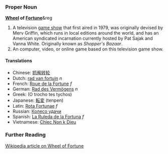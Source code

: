 ===Proper Noun===
'''[[Wheel]] of [[Fortune]]'''&reg

#A television [[game show]] that first aired in 1979, was originally devised by Merv Griffin, which runs in local editions around the world, and has an American syndicated incarnation currently hosted by Pat Sajak and Vanna White.  Originally known as ''Shopper's Bazaar''.
#An computer, video, or online game based on this television game show.

====Translations====
*Chinese: [[抓阄转轮]]
*Dutch: [[rad van fortuin]] ''n''
*French: [[Roue de la Fortune]] ''f''
*German: [[Rad des Vermögens]] ''n''
*Greek: (O trocho tes tychos)
*Japanese: [[転変]] (tenpen)
*Latin: [[Rota Fortunae]] ''f''
*Russian: [[Колесо удачи]]
*Spanish: [[La Ruleda de la Fortuna]] ''f''
*Vietnamese: [[Chiec Non k Dieu]]

===Further Reading===
[[w:en:Wheel of Fortune|Wikipedia article on Wheel of Fortune]]